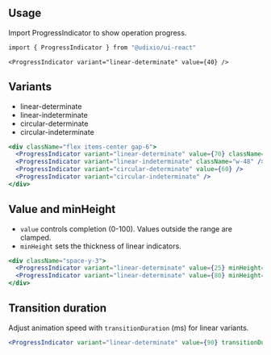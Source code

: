 ---
---

## Usage

Import ProgressIndicator to show operation progress.

```bash
import { ProgressIndicator } from "@udixio/ui-react"
```

```tsx
<ProgressIndicator variant="linear-determinate" value={40} />
```

## Variants

- linear-determinate
- linear-indeterminate
- circular-determinate
- circular-indeterminate

```jsx
<div className="flex items-center gap-6">
  <ProgressIndicator variant="linear-determinate" value={70} className="w-48" />
  <ProgressIndicator variant="linear-indeterminate" className="w-48" />
  <ProgressIndicator variant="circular-determinate" value={60} />
  <ProgressIndicator variant="circular-indeterminate" />
</div>
```

## Value and minHeight

- `value` controls completion (0-100). Values outside the range are clamped.
- `minHeight` sets the thickness of linear indicators.

```jsx
<div className="space-y-3">
  <ProgressIndicator variant="linear-determinate" value={25} minHeight={2} className="w-56" />
  <ProgressIndicator variant="linear-determinate" value={80} minHeight={8} className="w-56" />
</div>
```

## Transition duration

Adjust animation speed with `transitionDuration` (ms) for linear variants.

```jsx
<ProgressIndicator variant="linear-determinate" value={90} transitionDuration={1500} className="w-56" />
```